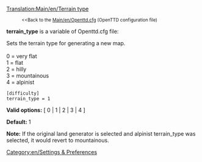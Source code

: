 [[Translation:Main/en/Terrain type]]
:<small><<Back to the [[Main/en/Openttd.cfg]] (OpenTTD configuration file)</small>


'''terrain_type''' is a variable of Openttd.cfg file:

Sets the terrain type for generating a new map.<br><br>
0 = very flat<br>
1 = flat<br>
2 = hilly<br>
3 = mountainous<br>
4 = alpinist<br>

<pre>
[difficulty]
terrain_type = 1
</pre>

'''Valid options:''' [ 0 | 1 | 2 | 3 | 4 ]

'''Default:''' 1

'''Note:''' If the original land generator is selected and alpinist terrain_type was selected, it would revert to mountainous.


[[Category:en/Settings & Preferences]]
